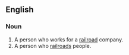 ==English==
===Noun===
{{en-noun}}
# A person who works for a [[railroad]] company.
# A person who [[railroad]]s people.